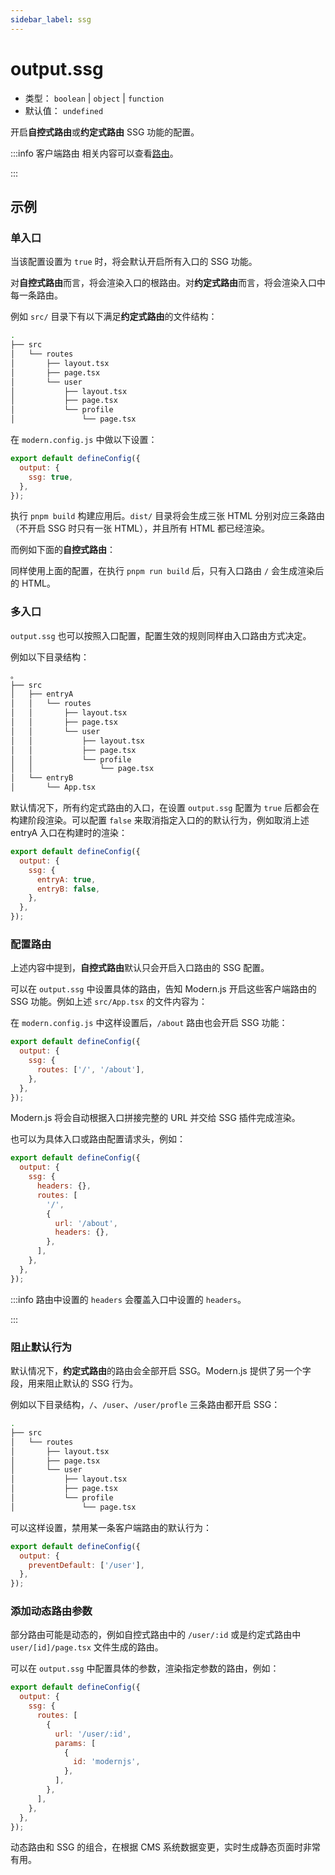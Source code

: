 ```yaml
---
sidebar_label: ssg
---
```


# output.ssg

- 类型： `boolean` | `object` | `function`
- 默认值： `undefined`

开启**自控式路由**或**约定式路由** SSG 功能的配置。

:::info 客户端路由
相关内容可以查看[路由](/guides/basic-features/routes)。

:::

## 示例

### 单入口

当该配置设置为 `true` 时，将会默认开启所有入口的 SSG 功能。

对**自控式路由**而言，将会渲染入口的根路由。对**约定式路由**而言，将会渲染入口中每一条路由。

例如 `src/` 目录下有以下满足**约定式路由**的文件结构：

```bash
.
├── src
│   └── routes
│       ├── layout.tsx
│       ├── page.tsx
│       └── user
│           ├── layout.tsx
│           ├── page.tsx
│           └── profile
│               └── page.tsx
```

在 `modern.config.js` 中做以下设置：

```js
export default defineConfig({
  output: {
    ssg: true,
  },
});
```

执行 `pnpm build` 构建应用后。`dist/` 目录将会生成三张 HTML 分别对应三条路由（不开启 SSG 时只有一张 HTML），并且所有 HTML 都已经渲染。

而例如下面的**自控式路由**：


<SelfRouteExample />

同样使用上面的配置，在执行 `pnpm run build` 后，只有入口路由 `/` 会生成渲染后的 HTML。

### 多入口

`output.ssg` 也可以按照入口配置，配置生效的规则同样由入口路由方式决定。

例如以下目录结构：

```bash
。
├── src
│   ├── entryA
│   │   └── routes
│   │       ├── layout.tsx
│   │       ├── page.tsx
│   │       └── user
│   │           ├── layout.tsx
│   │           ├── page.tsx
│   │           └── profile
│   │               └── page.tsx
│   └── entryB
│       └── App.tsx
```

默认情况下，所有约定式路由的入口，在设置 `output.ssg` 配置为 `true` 后都会在构建阶段渲染。可以配置 `false` 来取消指定入口的的默认行为，例如取消上述 entryA 入口在构建时的渲染：

```js
export default defineConfig({
  output: {
    ssg: {
      entryA: true,
      entryB: false,
    },
  },
});
```

### 配置路由

上述内容中提到，**自控式路由**默认只会开启入口路由的 SSG 配置。

可以在 `output.ssg` 中设置具体的路由，告知 Modern.js 开启这些客户端路由的 SSG 功能。例如上述 `src/App.tsx` 的文件内容为：


<SelfRouteExample />

在 `modern.config.js` 中这样设置后，`/about` 路由也会开启 SSG 功能：

```js
export default defineConfig({
  output: {
    ssg: {
      routes: ['/', '/about'],
    },
  },
});
```

Modern.js 将会自动根据入口拼接完整的 URL 并交给 SSG 插件完成渲染。

也可以为具体入口或路由配置请求头，例如：

```js
export default defineConfig({
  output: {
    ssg: {
      headers: {},
      routes: [
        '/',
        {
          url: '/about',
          headers: {},
        },
      ],
    },
  },
});
```

:::info
路由中设置的 `headers` 会覆盖入口中设置的 `headers`。

:::

### 阻止默认行为

默认情况下，**约定式路由**的路由会全部开启 SSG。Modern.js 提供了另一个字段，用来阻止默认的 SSG 行为。

例如以下目录结构，`/`、`/user`、`/user/profle` 三条路由都开启 SSG：

```bash
.
├── src
│   └── routes
│       ├── layout.tsx
│       ├── page.tsx
│       └── user
│           ├── layout.tsx
│           ├── page.tsx
│           └── profile
│               └── page.tsx
```

可以这样设置，禁用某一条客户端路由的默认行为：

```js
export default defineConfig({
  output: {
    preventDefault: ['/user'],
  },
});
```

### 添加动态路由参数

部分路由可能是动态的，例如自控式路由中的 `/user/:id` 或是约定式路由中 `user/[id]/page.tsx` 文件生成的路由。

可以在 `output.ssg` 中配置具体的参数，渲染指定参数的路由，例如：

```js
export default defineConfig({
  output: {
    ssg: {
      routes: [
        {
          url: '/user/:id',
          params: [
            {
              id: 'modernjs',
            },
          ],
        },
      ],
    },
  },
});
```

动态路由和 SSG 的组合，在根据 CMS 系统数据变更，实时生成静态页面时非常有用。
